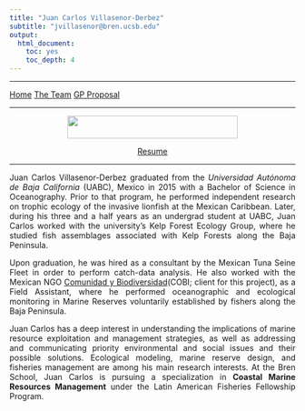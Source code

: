 ```yaml
---
title: "Juan Carlos Villasenor-Derbez"
subtitle: "jvillasenor@bren.ucsb.edu"
output: 
  html_document: 
    toc: yes
    toc_depth: 4
---
```


<STYLE TYPE="text/css">
<!--
BODY
  {
  text-align:justify;
  }
-->
</STYLE>

__________
<a href="../" class="btn btn-primary btn-sm">Home</a>
<a href="./" class="btn btn-primary btn-sm">The Team</a>
<a href="../proposal.html" class="btn btn-primary btn-sm">GP Proposal</a>

__________

<center>
<img src="figures/jc1.jpg" width="300px" height="40px" />

<a href="./jc.pdf" class="btn btn-primary btn-sm">Resume</a>
</center>
____

<P>


Juan Carlos Villasenor-Derbez graduated from the *Universidad Autónoma de Baja California* (UABC), Mexico in 2015 with a Bachelor of Science in Oceanography. Prior to that program, he performed independent research on trophic ecology of the invasive lionfish at the Mexican Caribbean. Later, during his three and a half years as an undergrad student at UABC, Juan Carlos worked with the university’s Kelp Forest Ecology Group, where he studied fish assemblages associated with Kelp Forests along the Baja Peninsula.    

Upon graduation, he was hired as a consultant by the Mexican Tuna Seine Fleet in order to perform catch-data analysis. He also worked with the Mexican NGO [Comunidad y Biodiversidad](cobi.org.mx/en)(COBI; client for this project), as a Field Assistant, where he performed oceanographic and ecological monitoring in Marine Reserves voluntarily established by fishers along the Baja Peninsula.  

Juan Carlos has a deep interest in understanding the implications of marine resource exploitation and management strategies, as well as addressing and communicating priority environmental and social issues and their possible solutions. Ecological modeling, marine reserve design, and fisheries management are among his main research interests. At the Bren School, Juan Carlos is pursuing a specialization in **Coastal Marine Resources Management** under the Latin American Fisheries Fellowship Program.

</P>